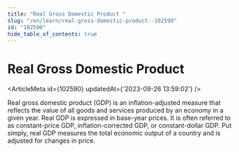 ```yaml
---
title: "Real Gross Domestic Product "
slug: "/en/learn/real-gross-domestic-product--102590"
id: "102590"
hide_table_of_contents: true
---
```



# Real Gross Domestic Product 

<ArticleMeta id={102590} updatedAt={'2023-09-26 13:59:02'} />
<div className='border-solid border-b border-t-0 my-4 border-[var(--ifm-color-gray-300)]' />

Real gross domestic product (GDP) is an inflation-adjusted measure that reflects the value of all goods and services produced by an economy in a given year. Real GDP is expressed in base-year prices. It is often referred to as constant-price GDP, inflation-corrected GDP, or constant-dollar GDP. Put simply, real GDP measures the total economic output of a country and is adjusted for changes in price.
